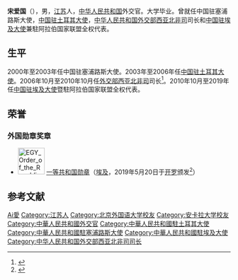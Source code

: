 '''宋爱国'''（{{bd|1954年|2月||catIdx=Song宋}}），男，[[江苏|江苏]]人，[[中华人民共和国|中华人民共和国]]外交官。大学毕业。曾就任中国驻塞浦路斯大使，[[中国驻土耳其大使|中国驻土耳其大使]]，[[中华人民共和国外交部西亚北非司|中华人民共和国外交部西亚北非司]]司长和[[中国驻埃及大使|中国驻埃及大使]]兼駐阿拉伯国家联盟全权代表。

== 生平 ==
2000年至2003年任中国驻塞浦路斯大使。2003年至2006年任[[中国驻土耳其大使|中国驻土耳其大使]]。2006年10月至2010年10月任[[中华人民共和国外交部西亚北非司|外交部西亚北非司]]司长<ref>{{Cite web|title=外交部亚非司司长宋爱国会见土耳其新闻代表团|url=http://news.xinhuanet.com/zgjx/2009-08/05/content_11830236.htm|accessdate=|work=}}</ref>。2010年10月至2019年任[[中国驻埃及大使|中国驻埃及大使]]暨駐阿拉伯国家联盟全权代表。

==荣誉==
===外国勋章奖章===
* [[File:EGY_Order_of_the_Republic_-_Grand_Cordon_BAR.png|60px]] [[共和国勋章_(埃及)|一等共和国勋章]]（[[埃及|埃及]]，2019年5月20日于[[开罗|开罗]]颁发<ref>{{cite web |url=http://eg.china-embassy.org/chn/sgxw/201905/t20190521_7040287.htm |title=埃及总统塞西授予宋爱国大使一级共和国勋章 |publisher=中华人民共和国驻阿拉伯埃及共和国大使馆 |date=2019-05-20 |accessdate=2022-01-27 |archive-date=2022-01-27 |archive-url=https://web.archive.org/web/20220127060152/http://eg.china-embassy.org/chn/sgxw/201905/t20190521_7040287.htm }}</ref>）

== 参考文献 ==
{{reflist}}

{{start box}}
{{s-dip}}
{{succession box|[[尹作金|尹作金]]|[[張利民|張利民]]|[[中國駐塞浦路斯大使列表|中华人民共和国驻塞浦路斯大使]]|2000年9月－2003年2月}}
{{succession box|[[姚匡乙|姚匡乙]]|[[孫國祥|孫國祥]]|[[中國駐土耳其大使列表|中華人民共和國駐土耳其大使]]|2002年12月－2006年10月}}
{{succession box|[[武春華|武春華]]|[[廖力强|廖力强]]|[[中國駐埃及大使列表|中華人民共和國駐埃及大使]]|2010年10月－2019年5月}}
{{end box}}

{{Authority control}}
{{DEFAULTSORT:Song宋}}
[[Category:宋姓|Ai愛]]
[[Category:江苏人|Category:江苏人]]
[[Category:北京外国语大学校友|Category:北京外国语大学校友]]
[[Category:安卡拉大学校友|Category:安卡拉大学校友]]
[[Category:中華人民共和國外交官|Category:中華人民共和國外交官]]
[[Category:中華人民共和國駐土耳其大使|Category:中華人民共和國駐土耳其大使]]
[[Category:中華人民共和國駐塞浦路斯大使|Category:中華人民共和國駐塞浦路斯大使]]
[[Category:中華人民共和國駐埃及大使|Category:中華人民共和國駐埃及大使]]
[[Category:中华人民共和国外交部西亚北非司司长|Category:中华人民共和国外交部西亚北非司司长]]